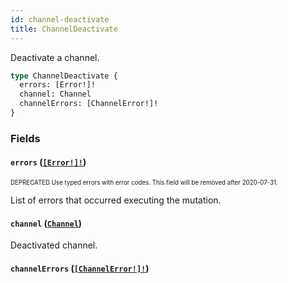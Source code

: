 ```yaml
---
id: channel-deactivate
title: ChannelDeactivate
---
```


Deactivate a channel.

```graphql
type ChannelDeactivate {
  errors: [Error!]!
  channel: Channel
  channelErrors: [ChannelError!]!
}
```

### Fields

#### `errors` ([`[Error!]!`](/api-reference/objects/error.mdx))

<sub><sup><span className="deprecatedTag">DEPRECATED</span> Use typed errors with error codes. This field will be removed after 2020-07-31.</sup></sub>

List of errors that occurred executing the mutation.

#### `channel` ([`Channel`](/api-reference/objects/channel.mdx))

Deactivated channel.

#### `channelErrors` ([`[ChannelError!]!`](/api-reference/objects/channel-error.mdx))
